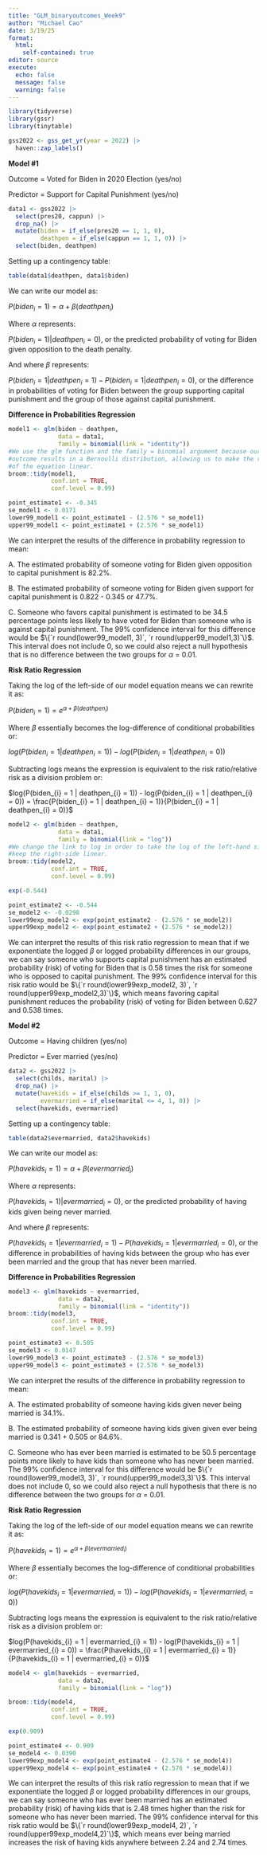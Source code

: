 ```yaml
---
title: "GLM_binaryoutcomes_Week9"
author: "Michael Cao"
date: 3/19/25
format:
  html:
    self-contained: true
editor: source
execute:
  echo: false
  message: false
  warning: false
---
```

```r
library(tidyverse)
library(gssr)
library(tinytable)
```

```r
gss2022 <- gss_get_yr(year = 2022) |>
  haven::zap_labels()
```

**Model #1** 

Outcome = Voted for Biden in 2020 Election (yes/no)

Predictor = Support for Capital Punishment (yes/no) 

```r
data1 <- gss2022 |> 
  select(pres20, cappun) |>
  drop_na() |>
  mutate(biden = if_else(pres20 == 1, 1, 0),
         deathpen = if_else(cappun == 1, 1, 0)) |>
  select(biden, deathpen)
```

Setting up a contingency table: 

```r
table(data1$deathpen, data1$biden)
```

We can write our model as: 

$P(biden_{i} = 1 ) = \alpha + \beta(deathpen_{i})$

Where $\alpha$ represents:

$P(biden_{i} = 1) | deathpen_{i} = 0)$, or the predicted probability of voting for Biden given opposition to the death penalty. 

And where $\beta$ represents:

$P(biden_{i} = 1 | deathpen_{i} = 1) - P(biden_{i} = 1 | deathpen_{i} = 0)$, or the difference in probabilities of voting for Biden between the group supporting capital punishment and the group of those against capital punishment. 

**Difference in Probabilities Regression**

```r
model1 <- glm(biden ~ deathpen,
              data = data1,
              family = binomial(link = "identity")) 
#We use the glm function and the family = binomial argument because our left-side 
#outcome results in a Bernoulli distribution, allowing us to make the right-side 
#of the equation linear. 
broom::tidy(model1,
            conf.int = TRUE,
            conf.level = 0.99)
```
```r
point_estimate1 <- -0.345
se_model1 <- 0.0171
lower99_model1 <- point_estimate1 - (2.576 * se_model1)
upper99_model1 <- point_estimate1 + (2.576 * se_model1)
```

We can interpret the results of the difference in probability regression to mean: 

A. The estimated probability of someone voting for Biden given opposition to capital punishment is 82.2%.

B. The estimated probability of someone voting for Biden given support for capital punishment is 0.822 - 0.345 or 47.7%.

C. Someone who favors capital punishment is estimated to be 34.5 percentage points less likely to have voted for Biden than someone who is against capital punishment. The 99% confidence interval for this difference would be $\{`r round(lower99_model1, 3)`, `r round(upper99_model1,3)`\}$. This interval does not include 0, so we could also reject a null hypothesis that is no difference between the two groups for $\alpha$ = 0.01. 

**Risk Ratio Regression** 

Taking the log of the left-side of our model equation means we can rewrite it as: 

$P(biden_{i} = 1 ) = e^{\alpha + \beta(deathpen_{i})}$

Where $\beta$ essentially becomes the log-difference of conditional probabilities or: 

$log(P(biden_{i} = 1 | deathpen_{i} = 1)) - log(P(biden_{i} = 1 | deathpen_{i} = 0))$

Subtracting logs means the expression is equivalent to the risk ratio/relative risk as a division problem or: 

$log(P(biden_{i} = 1 | deathpen_{i} = 1)) - log(P(biden_{i} = 1 | deathpen_{i} = 0)) = \frac{P(biden_{i} = 1 | deathpen_{i} = 1)}{P(biden_{i} = 1 | deathpen_{i} = 0)}$

```r
model2 <- glm(biden ~ deathpen,
              data = data1,
              family = binomial(link = "log"))
#We change the link to log in order to take the log of the left-hand side and
#keep the right-side linear. 
broom::tidy(model2,
            conf.int = TRUE,
            conf.level = 0.99)
```
```r
exp(-0.544)
```

```r
point_estimate2 <- -0.544
se_model2 <- -0.0298
lower99exp_model2 <- exp(point_estimate2 - (2.576 * se_model2))
upper99exp_model2 <- exp(point_estimate2 + (2.576 * se_model2))
```

We can interpret the results of this risk ratio regression to mean that if we exponentiate the logged $\beta$ or logged probability differences in our groups, we can say someone who supports capital punishment has an estimated probability (risk) of voting for Biden that is 0.58 times the risk for someone who is opposed to capital punishment. The 99% confidence interval for this risk ratio would be $\{`r round(lower99exp_model2, 3)`, `r round(upper99exp_model2,3)`\}$, which means favoring capital punishment reduces the probability (risk) of voting for Biden between 0.627 and 0.538 times. 

**Model #2** 

Outcome = Having children (yes/no)

Predictor = Ever married (yes/no)

```r
data2 <- gss2022 |>
  select(childs, marital) |>
  drop_na() |>
  mutate(havekids = if_else(childs >= 1, 1, 0),
         evermarried = if_else(marital <= 4, 1, 0)) |>
  select(havekids, evermarried)
```

Setting up a contingency table: 

```r
table(data2$evermarried, data2$havekids)
```

We can write our model as: 

$P(havekids_{i} = 1 ) = \alpha + \beta(evermarried_{i})$

Where $\alpha$ represents:

$P(havekids_{i} = 1) | evermarried_{i} = 0)$, or the predicted probability of having kids given being never married. 

And where $\beta$ represents:

$P(havekids_{i} = 1 | evermarried_{i} = 1) - P(havekids_{i} = 1 | evermarried_{i} = 0)$, or the difference in probabilities of  having kids between the group who has ever been married and the group that has never been married. 

**Difference in Probabilities Regression**

```r
model3 <- glm(havekids ~ evermarried,
              data = data2,
              family = binomial(link = "identity")) 
broom::tidy(model3,
            conf.int = TRUE,
            conf.level = 0.99)
```

```r
point_estimate3 <- 0.505
se_model3 <- 0.0147
lower99_model3 <- point_estimate3 - (2.576 * se_model3)
upper99_model3 <- point_estimate3 + (2.576 * se_model3)
```

We can interpret the results of the difference in probability regression to mean: 

A. The estimated probability of someone having kids given never being married is 34.1%.

B. The estimated probability of someone having kids given given ever being married is 0.341 + 0.505 or 84.6%.

C. Someone who has ever been married is estimated to be 50.5 percentage points more likely to have kids than someone who has never been married. The 99% confidence interval for this difference would be $\{`r round(lower99_model3, 3)`, `r round(upper99_model3,3)`\}$. This interval does not include 0, so we could also reject a null hypothesis that there is no difference between the two groups for $\alpha$ = 0.01. 

**Risk Ratio Regression** 

Taking the log of the left-side of our model equation means we can rewrite it as: 

$P(havekids_{i} = 1 ) = e^{\alpha + \beta(evermarried_{i})}$

Where $\beta$ essentially becomes the log-difference of conditional probabilities or: 

$log(P(havekids_{i} = 1 | evermarried_{i} = 1)) - log(P(havekids_{i} = 1 | evermarried_{i} = 0))$

Subtracting logs means the expression is equivalent to the risk ratio/relative risk as a division problem or: 

$log(P(havekids_{i} = 1 | evermarried_{i} = 1)) - log(P(havekids_{i} = 1 | evermarried_{i} = 0)) = \frac{P(havekids_{i} = 1 | evermarried_{i} = 1)}{P(havekids_{i} = 1 | evermarried_{i} = 0)}$

```r
model4 <- glm(havekids ~ evermarried,
              data = data2,
              family = binomial(link = "log"))

broom::tidy(model4,
            conf.int = TRUE,
            conf.level = 0.99)
```

```r
exp(0.909)
```

```r
point_estimate4 <- 0.909
se_model4 <- 0.0390
lower99exp_model4 <- exp(point_estimate4 - (2.576 * se_model4))
upper99exp_model4 <- exp(point_estimate4 + (2.576 * se_model4))
```

We can interpret the results of this risk ratio regression to mean that if we exponentiate the logged $\beta$ or logged probability differences in our groups, we can say someone who has ever been married has an estimated probability (risk) of having kids that is 2.48 times higher than the risk for someone who has never been married. The 99% confidence interval for this risk ratio would be $\{`r round(lower99exp_model4, 2)`, `r round(upper99exp_model4,2)`\}$, which means ever being married increases the risk of having kids anywhere between 2.24 and 2.74 times. 
